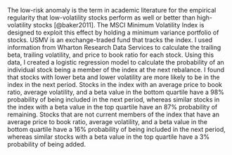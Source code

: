 The low-risk anomaly is the term in academic literature for the empirical regularity that low-volatility stocks perform as well or better than high-volatility stocks [@baker2011]. The MSCI Minimum Volatility Index is designed to exploit this effect by holding a minimum variance portfolio of stocks. USMV is an exchange-traded fund that tracks the index. I used information from Wharton Research Data Services to calculate the trailing beta, trailing volatility, and price to book ratio for each stock. Using this data, I created a logistic regression model to calculate the probability of an individual stock being a member of the index at the next rebalance. I found that stocks with lower beta and lower volatility are more likely to be in the index in the next period. Stocks in the index with an average price to book ratio, average volatility, and a beta value in the bottom quartile have a 98% probability of being included in the next period, whereas similar stocks in the index with a beta value in the top quartile have an 87% probability of remaining. Stocks that are not current members of the index that have an average price to book ratio, average volatility, and a beta value in the bottom quartile have a 16% probability of being included in the next period, whereas similar stocks with a beta value in the top quartile have a 3% probability of being added.
